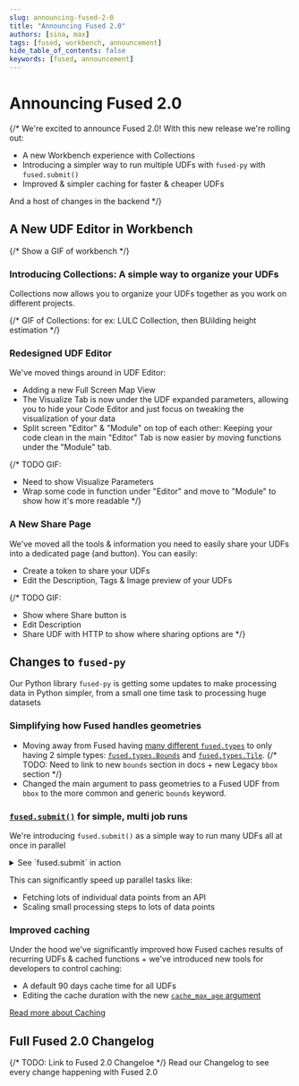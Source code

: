 ```yaml
---
slug: announcing-fused-2-0
title: "Announcing Fused 2.0"
authors: [sina, max]
tags: [fused, workbench, announcement]
hide_table_of_contents: false
keywords: [fused, announcement]
---
```


# Announcing Fused 2.0

{/* We're excited to announce Fused 2.0! With this new release we're rolling out:

- A new Workbench experience with Collections
- Introducing a simpler way to run multiple UDFs with `fused-py` with `fused.submit()`
- Improved & simpler caching for faster & cheaper UDFs

And a host of changes in the backend */}

## A New UDF Editor in Workbench

{/* Show a GIF of workbench */}

### Introducing Collections: A simple way to organize your UDFs

Collections now allows you to organize your UDFs together as you work on different projects. 

{/* GIF of Collections: for ex: LULC Collection, then BUilding height estimation */}

### Redesigned UDF Editor

We've moved things around in UDF Editor:
- Adding a new Full Screen Map View
- The Visualize Tab is now under the UDF expanded parameters, allowing you to hide your Code Editor and just focus on tweaking the visualization of your data
- Split screen "Editor" & "Module" on top of each other: Keeping your code clean in the main "Editor" Tab is now easier by moving functions under the "Module" tab.

{/* 
TODO GIF:
- Need to show Visualize Parameters
- Wrap some code in function under "Editor" and move to "Module" to show how it's more readable
*/}

### A New Share Page

We've moved all the tools & information you need to easily share your UDFs into a dedicated page (and button). You can easily:
- Create a token to share your UDFs 
- Edit the Description, Tags & Image preview of your UDFs

{/* 
TODO GIF: 
- Show where Share button is
- Edit Description
- Share UDF with HTTP to show where sharing options are
 */}

## Changes to `fused-py`

Our Python library `fused-py` is getting some updates to make processing data in Python simpler, from a small one time task to processing huge datasets

### Simplifying how Fused handles geometries

- Moving away from Fused having [many different `fused.types`](/core-concepts/filetile/#legacy-types) to only having 2 simple types: [`fused.types.Bounds`](/core-concepts/filetile/#fusedtypesbounds) and [`fused.types.Tile`](/core-concepts/filetile/#fusedtypestile). 
{/* TODO: Need to link to new `bounds` section in docs + new Legacy `bbox` section */}
- Changed the main argument to pass geometries to a Fused UDF from `bbox` to the more common and generic `bounds` keyword.

### [`fused.submit()`](/core-concepts/run-udfs/run-small-udfs/#running-multiple-jobs-in-parallel) for simple, multi job runs

We're introducing `fused.submit()` as a simple way to run many UDFs all at once in parallel

<details>
<summary>See `fused.submit` in action</summary>

    ```python showLineNumbers
    @fused.udf
    def single_job_udf(val):
        import pandas as pd
        return pd.DataFrame({'val':[val]})
    ```

    Running this UDF 10 times in parallel:

    ```python showLineNumbers
    job_pool = fused.submit(udf, [0,1,2,3,4,5,6,7,8,9])
    ```

    And retrieve all the results:

    ```python showLineNumbers
    processed_df = job_pool.collect_df()
    ```
</details>

This can significantly speed up parallel tasks like:
- Fetching lots of individual data points from an API
- Scaling small processing steps to lots of data points

### Improved caching

Under the hood we've significantly improved how Fused caches results of recurring UDFs & cached functions + we've introduced new tools for developers to control caching:
- A default 90 days cache time for all UDFs
- Editing the cache duration with the new [`cache_max_age` argument](/core-concepts/cache/#defining-your-cache-lifetime-cache_max_age)

[Read more about Caching](/core-concepts/cache/)

## Full Fused 2.0 Changelog

{/* TODO: Link to Fused 2.0 Changeloe */}
Read our Changelog to see every change happening with Fused 2.0